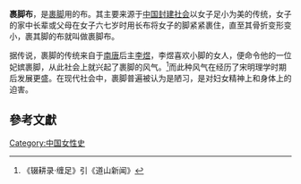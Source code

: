 '''裹脚布'''，是[[裹脚|裹脚]]用的布。其主要来源于[[中国|中国]][[封建社会|封建社会]]以女子足小为美的传统，女子的家中长辈或父母在女子六七岁时用长布将女子的脚紧紧裹住，直至其骨折变形变小，裹其脚的布就叫做裹脚布。

据传说，裹脚的传统来自于[[南唐|南唐]]后主[[李煜|李煜]]，李煜喜欢小脚的女人，便命令他的一位妃嫔裹脚，从此社会上就兴起了裹脚的风气。<ref>《辍耕录·缠足》引《道山新闻》</ref>而此种风气在经历了宋明理学时期后发展更盛。在现代社会中，裹脚普遍被认为是陋习，是对妇女精神上和身体上的迫害。

==參考文獻==
{{reflist}}

[[Category:中国女性史|Category:中国女性史]]